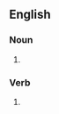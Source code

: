 ==English==

===Noun===
{{head|en|noun plural form}}

# {{plural of|lithograph|lang=en}}

===Verb===
{{head|en|verb form}}

# {{en-third-person singular of|lithograph}}